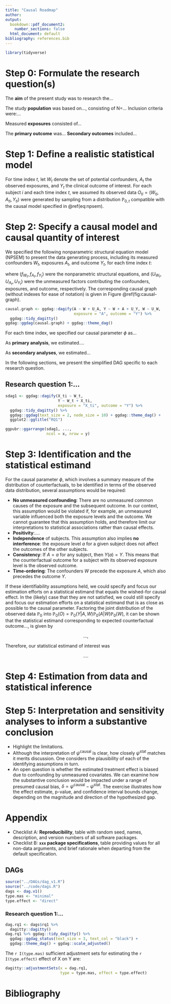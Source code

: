 ```yaml
---
title: "Causal Roadmap"
author:
output:
  bookdown::pdf_document2:
    number_sections: false
  html_document: default
bibliography: references.bib
---
```


```r
library(tidyverse)
```


\textcolor{red}{Most of the following was **copy-pasted** from published papers. Some of the Sections must be filled depending on the chosen causal framework.}


<!-- ####################################################################### -->
# Step 0: Formulate the research question(s)
<!-- ####################################################################### -->

The **aim** of the present study was to research the...

The study **population** was based on..., consisting of $\text{N}=$... Inclusion criteria were:...

Measured **exposures** consisted of...

The **primary outcome** was... **Secondary outcomes** included...

<!-- ####################################################################### -->
# Step 1: Define a realistic statistical model
<!-- ####################################################################### -->

For time index $t$, let $W_t$ denote the set of potential confounders, $A_t$ the observed exposures, 
and $Y_t$ the clinical outcome of interest. For each subject $i$ and each time index $t$, 
we assumed its observed data $O_{ti} = (W_{ti}, A_{ti}, Y_{ti})$ were generated by sampling from a distribution 
$\mathbb{P}_{0,t}$ compatible with the causal model specified in \@ref(eq:npsem).

<!-- ####################################################################### -->
# Step 2: Specify a causal model and causal quantity of interest
<!-- ####################################################################### -->

We specified the following nonparametric structural equation model (NPSEM) to present the data generating process, 
including its measured confounders $W_t$, exposures $A_t$, and outcome $Y_t$, for each time index $t$:

\begin{equation}
\begin{aligned}
  W_t &= f_{W{_t}} (U_{W_{t}}) \\
  A_t &= f_{A_{t}} (W_t, U_{A_{t}}) \\
  Y_t &= f_{Y_{t}} (W_t, A_t, U_{Y_{t}}), 
\end{aligned}
(\#eq:npsem)
\end{equation}

where $(f_{W{_t}}, f_{A_{t}}, f_{Y_{t}})$ were the nonparametric structural equations, 
and $(U_{W_{t}}, U_{A_{t}}, U_{Y_{t}})$ were the unmeasured factors contributing the confounders, exposures, and outcome, respectively. 
The corresponding causal graph (without indexes for ease of notation) is given in Figure \@ref(fig:causal-graph).

```r
causal.graph <- ggdag::dagify(A ~ W + U_A, Y ~ W + A + U_Y, W ~ U_W, 
                              exposure = "A", outcome = "Y") %>%
  ggdag::tidy_dagitty()
ggdag::ggdag(causal.graph) + ggdag::theme_dag()
```

For each time index, we specified our causal parameter $\phi$ as...

As **primary analysis**, we estimated....

As **secondary analyses**, we estimated...

In the following sections, we present the simplified DAG specific to each research question.

## Research question 1:...

```r
sdag1 <- ggdag::dagify(X_ti ~ W_t, 
                       Y ~ W_t + X_ti, 
                       exposure = "X_ti", outcome = "Y") %>%
  ggdag::tidy_dagitty() %>%
  ggdag::ggdag(text_size = 2, node_size = 10) + ggdag::theme_dag() +
  ggplot2::ggtitle("RQ1")
```

```r
ggpubr::ggarrange(sdag1, ..., 
                  ncol = x, nrow = y)
```

<!-- ####################################################################### -->
# Step 3: Identification and the statistical estimand
<!-- ####################################################################### -->

For the causal parameter $\phi$, which involves a summary measure of the distribution of counterfactuals, 
to be identified in terms of the observed data distribution, several assumptions would be required:

* **No unmeasured confounding**: There are no unmeasured common causes of the exposure and the subsequent outcome. In our context, this assumption would be violated if, for example, an unmeasured variable influenced both the exposure levels and the outcome. We cannot guarantee that this assumption holds, and therefore limit our interpretations to statistical associations rather than causal effects.
* **Positivity**:....
* **Independence** of subjects. This assumption also implies **no interference**: the exposure level $a$ for a given subject does not affect the outcomes of the other subjects.
* **Consistency**: If $A = a$ for any subject, then $Y(a) = Y$. This means that the counterfactual outcome for a subject with its observed exposure level is the observed outcome.
* **Time-ordering**: The confounders $W$ precede the exposure $A$, which also precedes the outcome $Y$.

If these identifiability assumptions held, we could specify and focus our estimation efforts on a statistical estimand that equals the wished-for causal effect. In the (likely) case that they are not satisfied, we could still specify and focus our estimation efforts on a statistical estimand that is as close as possible to the causal parameter. Factoring the joint distribution of the observed data $\mathbb{P}_0$ into $\mathbb{P}_0 (O) = \mathbb{P}_0(Y|A,W) \mathbb{P}_0(A|W) \mathbb{P}_0(W)$, it can be shown that the statistical estimand corresponding to expected counterfactual outcome..., is given by

$$
..., 
$$

Therefore, our statistical estimand of interest was

$$
....
$$

<!-- ####################################################################### -->
# Step 4: Estimation from data and statistical inference
<!-- ####################################################################### -->

<!-- ####################################################################### -->
# Step 5: Interpretation and sensitivity analyses to inform a substantive conclusion
<!-- ####################################################################### -->

* Highlight the limitations.
* Although the interpretation of $\psi^{\text{causal}}$ is clear, how closely $\psi^{\text{stat}}$ matches it merits discussion. One considers the plausibility of each of the identifying assumptions in turn.
* An open question is whether the estimated treatment effect is biased due to confounding by unmeasured covariates. We can examine how the substantive conclusion would be impacted under a range of presumed causal bias, $\delta = \psi^{\text{causal}} - \psi^{\text{stat}}$. The exercise illustrates how the effect estimate, p-value, and confidence interval bounds change, depending on the magnitude and direction of the hypothesized gap.

<!-- ####################################################################### -->
# Appendix
<!-- ####################################################################### -->

* Checklist A: **Reproducibility**, table with random seed, names, description, and version numbers of all software packages.
* Checklist B: **`xxx` package specifications**, table providing values for all non-data arguments, and brief rationale when departing from the default specification.

## DAGs

```r
source("../DAGs/dag_v1.R")
source("../code/dags.R")
dags <- dag.v1()
type.mas <- "minimal"
type.effect <- "direct"
```

### Research question 1:...

```r
dag.rq1 <- dags$rq1 %>%
  dagitty::dagitty()
dag.rq1 %>% ggdag::tidy_dagitty() %>%
  ggdag::ggdag_status(text_size = 3, text_col = "black") +
  ggdag::theme_dag() + ggdag::scale_adjusted()
```

The `r I(type.mas)` sufficient adjustment sets for estimating the `r I(type.effect)` effect of X on Y are:

```r
dagitty::adjustmentSets(x = dag.rq1, 
                        type = type.mas, effect = type.effect)
```

<!-- ####################################################################### -->
# Bibliography
<!-- ####################################################################### -->
